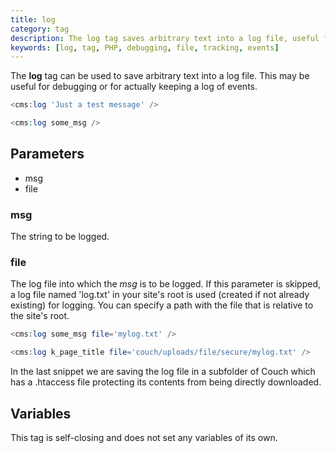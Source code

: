 ```yaml
---
title: log
category: tag
description: The log tag saves arbitrary text into a log file, useful for debugging and event tracking, with customizable file location and content.
keywords: [log, tag, PHP, debugging, file, tracking, events]
---
```


The **log** tag can be used to save arbitrary text into a log file. This may be useful for debugging or for actually keeping a log of events.

```php
<cms:log 'Just a test message' />
```

```php
<cms:log some_msg />
```

## Parameters

*   msg
*   file

### msg

The string to be logged.

### file

The log file into which the _msg_ is to be logged. If this parameter is skipped, a log file named 'log.txt' in your site's root is used (created if not already existing) for logging.
You can specify a path with the file that is relative to the site's root.

```php
<cms:log some_msg file='mylog.txt' />
```

```php
<cms:log k_page_title file='couch/uploads/file/secure/mylog.txt' />
```

In the last snippet we are saving the log file in a subfolder of Couch which has a .htaccess file protecting its contents from being directly downloaded.

## Variables

This tag is self-closing and does not set any variables of its own.